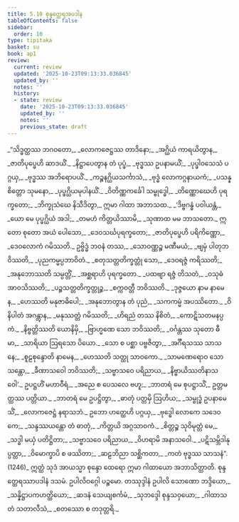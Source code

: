 ```yaml
---
title: 5.10 စုန္ဒတ္ထေရအပဒါန
tableOfContents: false
sidebar:
  order: 10
type: tipitaka
basket: su
book: ap1
review:
  current: review
  updated: '2025-10-23T09:13:33.036845'
  updated_by: ''
  notes: ''
  history:
  - state: review
    date: '2025-10-23T09:13:33.036845'
    updated_by: ''
    notes: ''
    previous_state: draft
---
```



<ReviewStatus review={frontmatter.review} showDetails={true} />

<HypothesisAnnotation frontmatter={frontmatter} />

<DynamicBreadcrumb />

<Division number="125" book="ap1" e="ch" v="20" p="113">

<Paragraph number="1352" type="verses" book="ap1">
_“သိဒ္ဓတ္ထဿ ဘဂဝတော,_  
_လောကဇေဋ္ဌဿ တာဒိနော;_  
_အဂ္ဃိယံ ကာရယိတွာန,_  
_ဇာတိပုပ္ဖေဟိ ဆာဒယိံ._  

</Paragraph>

</Division>
<Division number="126" book="ap1" e="ch" v="20" p="113">

<Paragraph number="1353" type="verses" book="ap1">
_နိဋ္ဌာပေတွာန တံ ပုပ္ဖံ,_  
_ဗုဒ္ဓဿ ဥပနာမယိံ;_  
_ပုပ္ဖါဝသေသံ ပဂ္ဂယှ,_  
_ဗုဒ္ဓဿ အဘိရောပယိံ._  

</Paragraph>

</Division>
<Division number="127" book="ap1" e="ch" v="20" p="113">

<Paragraph number="1354" type="verses" book="ap1">
_ကဉ္စနဂ္ဃိယသင်္ကာသံ,_  
_ဗုဒ္ဓံ လောကဂ္ဂနာယကံ;_  
_ပသန္နစိတ္တော သုမနော,_  
_ပုပ္ဖဂ္ဃိယမုပါနယိံ._  

</Paragraph>

</Division>
<Division number="128" book="ap1" e="ch" v="20" p="113">

<Paragraph number="1355" type="verses" book="ap1">
_ဝိတိဏ္ဏကင်္ခေါ သမ္ဗုဒ္ဓေါ,_  
_တိဏ္ဏောဃေဟိ ပုရက္ခတော;_  
_ဘိက္ခုသံဃေ နိသီဒိတွာ,_  
ဣမာ ဂါထာ အဘာသထ._  

</Paragraph>

</Division>
<Division number="129" book="ap1" e="ch" v="20" p="113">

<Paragraph number="1356" type="verses" book="ap1">
_‘ဒိဗ္ဗဂန္ဓံ ပဝါယန္တံ,_  
_ယော မေ ပုပ္ဖဂ္ဃိယံ အဒါ;_  
_တမဟံ ကိတ္တယိဿာမိ,_  
_သုဏာထ မမ ဘာသတော._  

</Paragraph>

</Division>
<Division number="130" book="ap1" e="ch" v="20" p="113">

<Paragraph number="1357" type="verses" book="ap1">
ဣတော စုတော အယံ ပေါသော,_  
_ဒေဝသင်္ဃပုရက္ခတော;_  
_ဇာတိပုပ္ဖေဟိ ပရိကိဏ္ဏော,_  
_ဒေဝလောကံ ဂမိဿတိ._  

</Paragraph>

</Division>
<Division number="131" book="ap1" e="ch" v="20" p="113">

<Paragraph number="1358" type="verses" book="ap1">
ဥဗ္ဗိဒ္ဓံ ဘဝနံ တဿ,_  
_သောဝဏ္ဏဉ္စ မဏီမယံ;_  
_ဗျမှံ ပါတုဘဝိဿတိ,_  
_ပုညကမ္မပ္ပဘာဝိတံ._  

</Paragraph>

</Division>
<Division number="132" book="ap1" e="ch" v="20" p="113">

<Paragraph number="1359" type="verses" book="ap1">
_စတုသတ္တတိက္ခတ္တုံ သော,_  
_ဒေဝရဇ္ဇံ ကရိဿတိ;_  
_အနုဘောဿတိ သမ္ပတ္တိံ,_  
_အစ္ဆရာဟိ ပုရက္ခတော._  

</Paragraph>

</Division>
<Division number="133" book="ap1" e="ch" v="20" p="113">

<Paragraph number="1360" type="verses" book="ap1">
_ပထဗျာ ရဇ္ဇံ တိသတံ,_  
_ဝသုဓံ အာဝသိဿတိ;_  
_ပဉ္စသတ္တတိက္ခတ္တုဉ္စ,_  
_စက္ကဝတ္တီ ဘဝိဿတိ._  

</Paragraph>

</Division>
<Division number="134" book="ap1" e="ch" v="20" p="113">

<Paragraph number="1361" type="verses" book="ap1">
_ဒုဇ္ဇယော နာမ နာမေန,_  
_ဟေဿတိ မနုဇာဓိပေါ;_  
_အနုဘောတွာန တံ ပုညံ,_  
_သကကမ္မံ အပဿိတော._  

</Paragraph>

</Division>
<Division number="135" book="ap1" e="ch" v="20" p="114">

<Paragraph number="1362" type="verses" book="ap1">
_ဝိနိပါတံ အဂန္တွာန,_  
_မနုဿတ္တံ ဂမိဿတိ;_  
_ဟိရညံ တဿ နိစိတံ,_  
_ကောဋိသတမနပ္ပကံ._  

</Paragraph>

</Division>
<Division number="136" book="ap1" e="ch" v="20" p="114">

<Paragraph number="1363" type="verses" book="ap1">
_နိဗ္ဗတ္တိဿတိ ယောနိမှိ,_  
_ဗြာဟ္မဏေ သော ဘဝိဿတိ;_  
_ဝင်္ဂန္တဿ သုတော ဓီမာ,_  
_သာရိယာ ဩရသော ပိယော._  

</Paragraph>

</Division>
<Division number="137" book="ap1" e="ch" v="20" p="114">

<Paragraph number="1364" type="verses" book="ap1">
_သော စ ပစ္ဆာ ပဗ္ဗဇိတွာ,_  
_အင်္ဂီရသဿ သာသနေ;_  
_စူဠစုန္ဒောတိ နာမေန,_  
_ဟေဿတိ သတ္ထု သာဝကော._  

</Paragraph>

</Division>
<Division number="138" book="ap1" e="ch" v="20" p="114">

<Paragraph number="1365" type="verses" book="ap1">
_သာမဏေရောဝ သော သန္တော,_  
_ခီဏာသဝေါ ဘဝိဿတိ;_  
_သဗ္ဗာသဝေ ပရိညာယ,_  
_နိဗ္ဗာယိဿတိနာသဝေါ’._  

</Paragraph>

</Division>
<Division number="139" book="ap1" e="ch" v="20" p="114">

<Paragraph number="1366" book="ap1">
ဥပဋ္ဌဟိံ မဟာဝီရံ,_  
_အညေ စ ပေသလေ ဗဟူ;_  
_ဘာတရံ မေ စုပဋ္ဌာသိံ,_  
ဥတ္တမတ္ထဿ ပတ္တိယာ._  

</Paragraph>

</Division>
<Division number="140" book="ap1" e="ch" v="20" p="114">

<Paragraph number="1367" type="verses" book="ap1">
_ဘာတရံ မေ ဥပဋ္ဌိတွာ,_  
_ဓာတုံ ပတ္တမှိ ဩဟိယ;_  
_သမ္ဗုဒ္ဓံ ဥပနာမေသိံ,_  
_လောကဇေဋ္ဌံ နရာသဘံ._  

</Paragraph>

</Division>
<Division number="141" book="ap1" e="ch" v="20" p="114">

<Paragraph number="1368" type="verses" book="ap1">
ဥဘော ဟတ္ထေဟိ ပဂ္ဂယှ,_  
_ဗုဒ္ဓေါ လောကေ သဒေဝကေ;_  
_သန္ဒဿယန္တော တံ ဓာတုံ,_  
_ကိတ္တယိ အဂ္ဂသာဝကံ._  

</Paragraph>

</Division>
<Division number="142" book="ap1" e="ch" v="20" p="114">

<Paragraph number="1369" type="verses" book="ap1">
_စိတ္တဉ္စ သုဝိမုတ္တံ မေ,_  
_သဒ္ဓါ မယှံ ပတိဋ္ဌိတာ;_  
_သဗ္ဗာသဝေ ပရိညာယ,_  
_ဝိဟရာမိ အနာသဝေါ._  

</Paragraph>

</Division>
<Division number="143" book="ap1" e="ch" v="20" p="114">

<Paragraph number="1370" type="verses" book="ap1">
_ပဋိသမ္ဘိဒါနုပ္ပတ္တာ,_  
_ဝိမောက္ခာပိ စ ဖဿိတာ;_  
_ဆဠဘိညာ သစ္ဆိကတာ,_  
_ကတံ ဗုဒ္ဓဿ သာသနံ”. (1246)_  

</Paragraph>

<Paragraph number="1371" book="ap1">
ဣတ္ထံ သုဒံ အာယသ္မာ စုန္ဒော ထေရော ဣမာ ဂါထာယော အဘာသိတ္ထာတိ.

</Paragraph>
</Division>

<Paragraph number="1372" type="center" book="ap1">
စုန္ဒတ္ထေရဿာပဒါနံ ဒသမံ.



</Paragraph>

<Paragraph number="1373" type="center" book="ap1">
ဥပါလိဝဂ္ဂေါ ပဉ္စမော.



</Paragraph>

<Paragraph number="1374" type="center" book="ap1">
တဿုဒ္ဒါနံ


</Paragraph>

<Paragraph number="1375" type="verses" book="ap1">
ဥပါလိ သောဏော ဘဒ္ဒိယော,_  
_သန္နိဋ္ဌာပကဟတ္ထိယော;_  
_ဆဒနံ သေယျစင်္ကမံ,_  
_သုဘဒ္ဒေါ စုန္ဒသဝှယော;_  
_ဂါထာသတံ သတာလီသံ,_  
_စတဿော စ တဒုတ္တရိ._
</Paragraph>